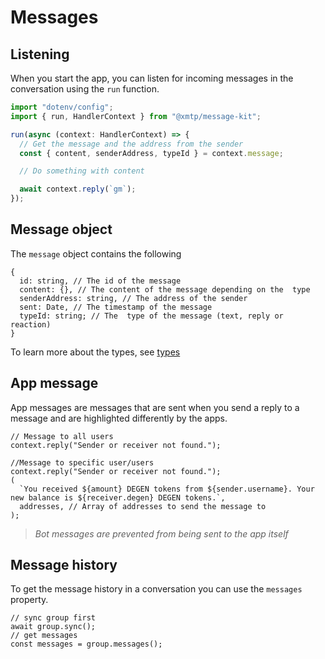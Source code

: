 # Messages

## Listening

When you start the app, you can listen for incoming messages in the conversation using the `run` function.

```jsx [src/index.ts]
import "dotenv/config";
import { run, HandlerContext } from "@xmtp/message-kit";

run(async (context: HandlerContext) => {
  // Get the message and the address from the sender
  const { content, senderAddress, typeId } = context.message;

  // Do something with content

  await context.reply(`gm`);
});
```

## Message object

The `message` object contains the following

```tsx
{
  id: string, // The id of the message
  content: {}, // The content of the message depending on the  type
  senderAddress: string, // The address of the sender
  sent: Date, // The timestamp of the message
  typeId: string; // The  type of the message (text, reply or reaction)
}
```

To learn more about the types, see [types](/concepts/content-types/text)

## App message

App messages are messages that are sent when you send a reply to a message and are highlighted differently by the apps.

```tsx
// Message to all users
context.reply("Sender or receiver not found.");

//Message to specific user/users
context.reply("Sender or receiver not found.");
(
  `You received ${amount} DEGEN tokens from ${sender.username}. Your new balance is ${receiver.degen} DEGEN tokens.`,
  addresses, // Array of addresses to send the message to
);
```

> _Bot messages are prevented from being sent to the app itself_

## Message history

To get the message history in a conversation you can use the `messages` property.

```tsx
// sync group first
await group.sync();
// get messages
const messages = group.messages();
```
